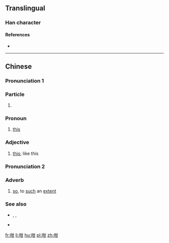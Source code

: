 ==Translingual==

===Han character===
{{Han char|rn=30|rad=口|as=05|sn=8|four=64070|canj=RTM|ids=⿰口甘}}

====References====
* {{Han ref|kx=0184.040|dkj=03477|dj=0403.040|hdz=10598.010|uh=5481|ud=21633|bh=CBDD|bd=52189}}

----

==Chinese==
{{zh-forms}}

===Pronunciation 1===
{{zh-pron
|c=gam2
|mn=kám
|cat=particle,pronoun,adjective
}}

===Particle===
{{zh-particle}}

# {{context|Cantonese|lang=zh}} {{non-gloss definition|attached to form adverbs}}
#: {{zh-usex|佢 慢慢{man6-2} '''咁'''{gam2} 行。|He walks slow'''ly'''.|C-GZ}}

===Pronoun===
{{zh-pronoun}}

# {{context|Cantonese|lang=zh}} [[this]]
#: {{zh-usex|'''咁'''{gam2} 唔 得 㗎！|'''This''' will not work!|C-GZ}}

===Adjective===
{{zh-adj}}

# {{context|Cantonese|lang=zh}} [[this]]; like this
#: {{zh-usex|佢 係 一 個 '''咁'''{gam2} 嘅 人。|He is ''this''' kind of person.|C-GZ}}

===Pronunciation 2===
{{zh-pron
|c=gam3
|mn=kám
|cat=adv
}}

===Adverb===
{{zh-adv}} 

# {{context|Cantonese|lang=zh}} [[so]], to [[such]] an [[extent]]
#: {{zh-usex|做咩 你 '''咁''' 冇腦 咖{gaa3}？|Why are you '''so''' stupid?|C-GZ}}

===See also===
* {{zh-l|這樣}}, {{zh-l|這麼}}, {{zh-l|那麼}}
* {{zh-l|地}}

[[fr:咁]]
[[li:咁]]
[[hu:咁]]
[[pl:咁]]
[[zh:咁]]
